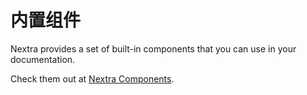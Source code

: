 # 内置组件

Nextra provides a set of built-in components that you can use in your documentation.

Check them out at [Nextra Components](https://nextra.site/docs/built-ins).